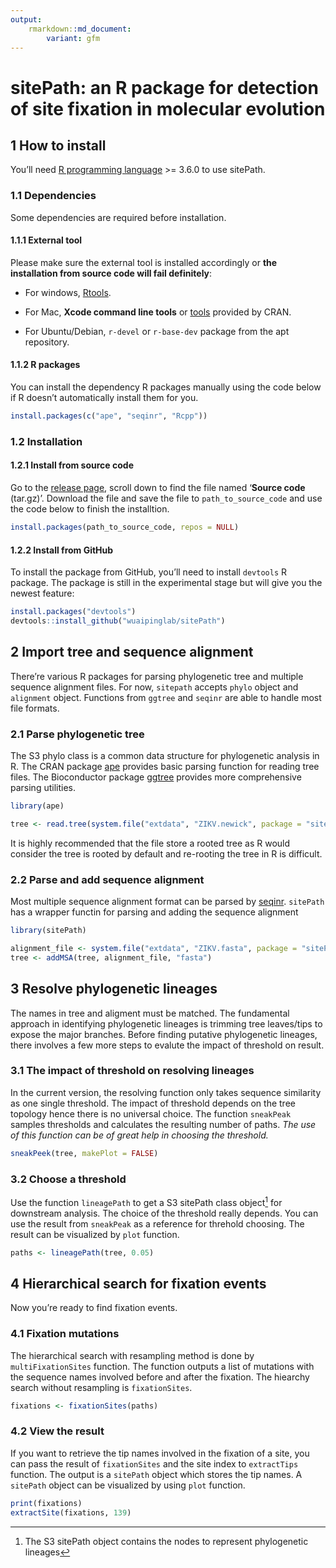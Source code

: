 ```yaml
---
output: 
    rmarkdown::md_document:
        variant: gfm
---
```


# sitePath: an R package for detection of site fixation in molecular evolution

## 1 How to install

You'll need [R programming language](https://cran.r-project.org/) >= 3.6.0 to use sitePath.

### 1.1 Dependencies
Some dependencies are required before installation.

#### 1.1.1 External tool
Please make sure the external tool is installed accordingly or **the installation from source code will fail definitely**:

* For windows, [Rtools](https://cran.r-project.org/bin/windows/Rtools/).

* For Mac, **Xcode command line tools** or [tools](https://cran.r-project.org/bin/macosx/tools/) provided by CRAN.

* For Ubuntu/Debian, `r-devel` or `r-base-dev` package from the apt repository.

#### 1.1.2 R packages
You can install the dependency R packages manually using the code below if R doesn't automatically install them for you.
```r
install.packages(c("ape", "seqinr", "Rcpp"))
```
### 1.2 Installation

#### 1.2.1 Install from source code
Go to the [release page](https://github.com/wuaipinglab/sitePath/releases), scroll down to find the file named '**Source code** (tar.gz)'. Download the file and save the file to `path_to_source_code` and use the code below to finish the installtion.
```r
install.packages(path_to_source_code, repos = NULL)
```

#### 1.2.2 Install from GitHub
To install the package from GitHub, you'll need to install `devtools` R package. The package is still in the experimental stage but will give you the newest feature:
```r
install.packages("devtools")
devtools::install_github("wuaipinglab/sitePath")
```

## 2 Import tree and sequence alignment

There're various R packages for parsing phylogenetic tree and multiple sequence alignment files. For now, `sitepath` accepts `phylo` object and `alignment` object. Functions from `ggtree` and `seqinr` are able to handle most file formats.

### 2.1 Parse phylogenetic tree

The S3 phylo class is a common data structure for phylogenetic analysis in R. The CRAN package [ape](https://cran.r-project.org/web/packages/ape/index.html) provides basic parsing function for reading tree files. The Bioconductor package [ggtree](https://bioconductor.org/packages/release/bioc/html/ggtree.html) provides more comprehensive parsing utilities.


```r
library(ape)

tree <- read.tree(system.file("extdata", "ZIKV.newick", package = "sitePath"))
```

It is highly recommended that the file store a rooted tree as R would consider the tree is rooted by default and re-rooting the tree in R is difficult.

### 2.2 Parse and add sequence alignment

Most multiple sequence alignment format can be parsed by [seqinr](https://cran.r-project.org/web/packages/seqinr/index.html). `sitePath` has a wrapper functin for parsing and adding the sequence alignment

```r
library(sitePath)

alignment_file <- system.file("extdata", "ZIKV.fasta", package = "sitePath")
tree <- addMSA(tree, alignment_file, "fasta")
```

## 3 Resolve phylogenetic lineages

The names in tree and aligment must be matched. The fundamental approach in identifying phylogenetic lineages is trimming tree leaves/tips to expose the major branches. Before finding putative phylogenetic lineages, there involves a few more steps to evalute the impact of threshold on result.

### 3.1 The impact of threshold on resolving lineages

In the current version, the resolving function only takes sequence similarity as one single threshold. The impact of threshold depends on the tree topology hence there is no universal choice. The function `sneakPeak` samples thresholds and calculates the resulting number of paths. *The use of this function can be of great help in choosing the threshold.*

```r
sneakPeek(tree, makePlot = FALSE)
```

### 3.2 Choose a threshold

Use the function `lineagePath` to get a S3 sitePath class object^[The S3 sitePath object contains the nodes to represent phylogenetic lineages] for downstream analysis. The choice of the threshold really depends. You can use the result from `sneakPeak` as a reference for threhold choosing. The result can be visualized by `plot` function.

```r
paths <- lineagePath(tree, 0.05)
```

## 4 Hierarchical search for fixation events

Now you're ready to find fixation events.

### 4.1 Fixation mutations

The hierarchical search with resampling method is done by `multiFixationSites` function. The function outputs a list of mutations with the sequence names involved before and after the fixation. The hiearchy search without resampling is `fixationSites`.

```r
fixations <- fixationSites(paths)
```

### 4.2 View the result

If you want to retrieve the tip names involved in the fixation of a site, you can pass the result of `fixationSites` and the site index to `extractTips` function. The output is a `sitePath` object which stores the tip names. A `sitePath` object can be visualized by using `plot` function.

```r
print(fixations)
extractSite(fixations, 139)
```
